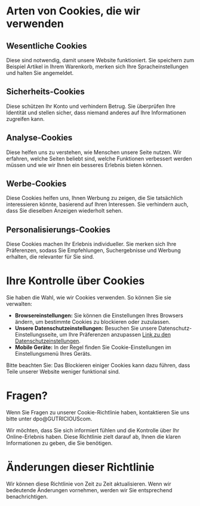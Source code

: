 # Arten von Cookies, die wir verwenden

## Wesentliche Cookies

Diese sind notwendig, damit unsere Website funktioniert. Sie speichern zum Beispiel Artikel in Ihrem Warenkorb, merken sich Ihre Spracheinstellungen und halten Sie angemeldet.

## Sicherheits-Cookies

Diese schützen Ihr Konto und verhindern Betrug. Sie überprüfen Ihre Identität und stellen sicher, dass niemand anderes auf Ihre Informationen zugreifen kann.

## Analyse-Cookies

Diese helfen uns zu verstehen, wie Menschen unsere Seite nutzen. Wir erfahren, welche Seiten beliebt sind, welche Funktionen verbessert werden müssen und wie wir Ihnen ein besseres Erlebnis bieten können.

## Werbe-Cookies

Diese Cookies helfen uns, Ihnen Werbung zu zeigen, die Sie tatsächlich interessieren könnte, basierend auf Ihren Interessen. Sie verhindern auch, dass Sie dieselben Anzeigen wiederholt sehen.

## Personalisierungs-Cookies

Diese Cookies machen Ihr Erlebnis individueller. Sie merken sich Ihre Präferenzen, sodass Sie Empfehlungen, Suchergebnisse und Werbung erhalten, die relevanter für Sie sind.

# Ihre Kontrolle über Cookies

Sie haben die Wahl, wie wir Cookies verwenden. So können Sie sie verwalten:

- **Browsereinstellungen:** Sie können die Einstellungen Ihres Browsers ändern, um bestimmte Cookies zu blockieren oder zuzulassen.
- **Unsere Datenschutzeinstellungen:** Besuchen Sie unsere Datenschutz-Einstellungsseite, um Ihre Präferenzen anzupassen [Link zu den Datenschutzeinstellungen](gutricious.com/privacy).
- **Mobile Geräte:** In der Regel finden Sie Cookie-Einstellungen im Einstellungsmenü Ihres Geräts.

Bitte beachten Sie: Das Blockieren einiger Cookies kann dazu führen, dass Teile unserer Website weniger funktional sind.

# Fragen?

Wenn Sie Fragen zu unserer Cookie-Richtlinie haben, kontaktieren Sie uns bitte unter dpo@GUTRICIOUScom.

Wir möchten, dass Sie sich informiert fühlen und die Kontrolle über Ihr Online-Erlebnis haben. Diese Richtlinie zielt darauf ab, Ihnen die klaren Informationen zu geben, die Sie benötigen.

# Änderungen dieser Richtlinie

Wir können diese Richtlinie von Zeit zu Zeit aktualisieren. Wenn wir bedeutende Änderungen vornehmen, werden wir Sie entsprechend benachrichtigen.
